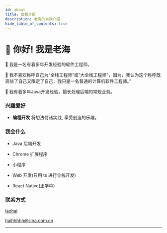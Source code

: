```yaml
---
id: about
title: 自我介绍
description: 老海的自我介绍
hide_table_of_contents: true
---
```



# 👋 你好! 我是老海

🧑 我是一名有着多年开发经验的软件工程师。

🌱 我不喜欢称呼自己为“全栈工程师”或“大全栈工程师"，因为，我认为这个称呼既高估了自己又限定了自己，我只是一名普通的计算机软件工程师。”

🐛 我有着多年Java开发经验，擅长处理后端的常规业务。



### 兴趣爱好

- **编程开发** 将想法付诸实践, 享受创造的乐趣。


### 我会什么

- Java 后端开发

- Chrome 扩展程序

- 小程序

- Web 开发(只用 ts 进行全栈开发)

- React Native(正学中)

### 联系方式

<p style={{ display: 'flex', 'align-items': 'center', gap: '0.5rem' }}>
  <Icon icon="ri:github-line" width="20" heigth="20" />
  <a href={social.github.href}>laohai</a>
</p>

<p style={{ display: 'flex', 'align-items': 'center', gap: '0.5rem' }}>
  <Icon icon="ri:mail-open-line" width="20" heigth="20" />
  <a href={social.email.href}>haihhhhh@sina.com.cn</a>
</p>


---
